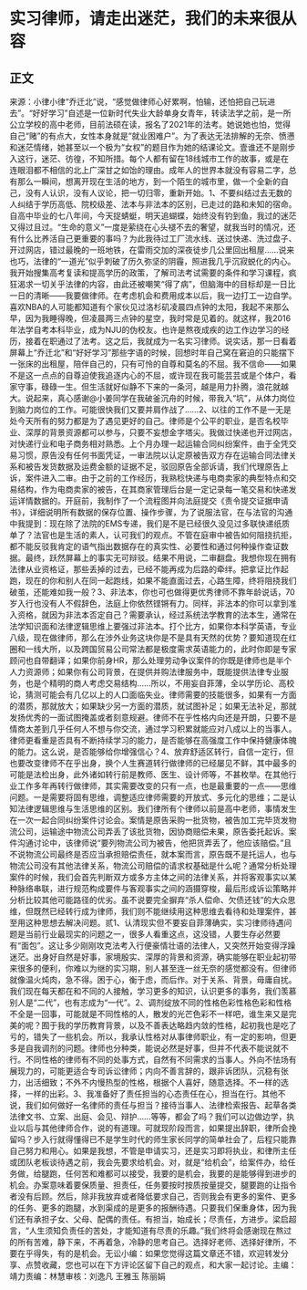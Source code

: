 # 实习律师，请走出迷茫，我们的未来很从容
## 正文
来源：小律小律“乔迁北”说，“感觉做律师心好累啊，怕输，还怕把自己玩进去”。“好好学习”自述是一位新时代失业大龄单身女青年，转读法学之前，是一所公立学校的高中老师，目前法硕在读，报名了2021年的法考。她说她也怕，觉得自己“赌”的有点大，女性本身就是“就业困难户”。为了表达无法排解的无奈、愤懑和迷茫情绪，她甚至以一个极为“女权”的题目作为她的结课论文。壹谁还不是刚步入这行，迷茫、彷徨，不知所措。每个人都有留在18线城市工作的故事，或是在连眼泪都不相信的北上广深甘之如饴的理由。成年人的世界本就没有容易二字，总有那么一瞬间，想离开现在生活的地方，到一个陌生的城市里，做一个全新的自己，没有人认识，没有人议论，把一切归零，重新开始。1、不要纠结过去无数的人纠结于学历高低、院校级差、法本与非法本的区别，已走过的路和未知的宿命。自高中毕业的七八年间，今天捉蜻蜓，明天追蝴蝶，始终没有钓到鱼，我过的迷茫又得过且过。“生命的意义”一度是萦绕在心头褪不去的奢望，就我当时的情况，还有什么比养活自己更重要的事吗？为此我待过工厂流水线、送过快递、洗过盘子、开过网店，错过最晚的一班地铁，在雷雨交加的深夜徒步几公里回出租屋……说来也巧，法律的“一道光”似乎刺破了历久弥坚的阴霾，照进我几乎沉寂蜕化的内心。我开始搜集高考复读和提高学历的政策，了解司法考试需要的条件和学习课程，疯狂渴求一切关乎法律的内容，由此还被嘲笑“得了病”，但脑海中的目标却是一日比一日的清晰——我要做律师。在考虑机会和费用成本以后，我一边打工一边自学。喜欢NBA的人可能都知道有个家伙见过洛杉矶凌晨四点钟的太阳，我起不来那么早，因为我睡得晚，但凌晨两三点钟的星空，我时常是见着的。就这样，我2016年法学自考本科毕业，成为NJU的伪校友。也许是熬夜成疾的边工作边学习的经历，接着在职通过了法考。这之后，我就成为一名实习律师。说实话，那一日看着屏幕上“乔迁北”和“好好学习”那些字语的时候，回想时年自己窝在窘迫的只能摆下一张床的出租屋，陪伴自己的，只有可怜的自尊和莫名的不屈。我不信命——如果不是这一点点的自尊迫使我追逐内心的不屈，或许现在我可能芸芸或是个体户，看家守事，碌碌一生。但生活就好似静不下来的一条河，越是用力扑腾，浪花就越大。说起来，真心感谢@小姜同学在我破釜沉舟的时候，带我入“坑”，从体力岗位到脑力岗位的工作。可能很快我们又要并肩作战了……2、以往的工作不是一无是处今天所有的努力都是为了遇见更好的自己。律师是个公平的职业，是否名校毕业、深厚的背景资源都可以参与，只要不妄想金字塔尖。我做过快递也开过网店，对快递行业和电子商务相对熟悉。上个月办理一起运输合同纠纷案件，由于全凭交易习惯，原告没有任何书面凭证，一审法院以认定原被告双方存在运输合同法律关系和被告发货数据及运费金额的证据不足，驳回原告全部诉请，我们代理原告上诉，案件进入二审。由于之前的工作经历，我熟稔快递与电商卖家的典型特点和交易结构，作为电商卖家的被告，在其商家管理后台是一定记录每一笔交易和快递发运详情数据的。开庭前，我制作了一个流程图并向法庭提交《责令提交证据申请书》，详细说明所有数据的保存位置、操作步骤，为了说服法官，在与法官的沟通中我提到：现在除了法院的EMS专递，我们是不是已经很久没见过多联快递纸质单了？法官也是生活的素人，认可我们的观点。不管在庭审中被告如何阻挠抗拒，都不能反驳我肯定的语气指出数据存在的真实性、必要性和通过何种操作查证数据。最终，跃然屏幕上的事实无可辩驳。结果不用说，二审翻盘。我想你现在拥有法律从业资格证，那些丢掉的过去，已经不能再成为后路的牵绊。把拿证比作起跑，现在的你和别人在同一起跑线，如果不能直面过去，心路生障，终将阻挠我们破茧，还能难如我一般？3、非法本，你也可也做得更优秀律师不靠年龄说话，70岁入行也没有人不假辞色，法庭上你依然铿锵有力。同样，非法本的你可以拿到准入资格，就因为非法本否定自己？需要承认，经过系统法学教育的法本生，通常在法学知识面和法律逻辑思维上要强过非法本。打个比方，如果你本科学英语，专业八级，现在做律师，那么在涉外业务这块你是不是具有天然的优势？要知道现在红圈和一线大所，以及跨国贸易公司常法都是极度需求英语能力的，此时你即是专家顾问也自带翻译；如果你前身HR，那么处理劳动争议案件的你既是律师也是半个人力资源师；如果你有公司背景，在提供并购法律服务中，既能提供法律专业服务，也是个精明的商人考虑交易结构……所以，不用妄自菲薄，全以学历论、高校论，猜测可能会有几亿以上的人口面临失业。律师需要的技能很多，如果有一方面的潜质，那就放大；如果缺少另一方面的潜质，就试图补足；如果无法补足，那就发扬优秀的一面试图掩盖或者刻意规避。律师不在乎性格内向还是开朗，只要不是情商太差到几乎任何人不想与你交流，通过学习积累就能应对八成以上的当事人。律师更看重是否具有不断持续学习的能力，是否能够在高强度工作中保持健康体魄的能力。这么说，是否能够给你增强信心？4、放弃舒适区转行，自信一定行，但也要改变律师不在乎出身，换个人生赛道转行做律师的已经屡见不鲜，其中最多的可能是法检出身，此外诸如转行前是教师、医生、设计师等，不甚枚举。在其他行业工作多年再转行做律师，其实需要改变的只有一点，也是最重要的一点——思维问题。一是需要将固有思维，调整适应律师需要的开放式、多元化的思维；二是认知法律逻辑思维与生活思维的区别。我们律所有个律师以前是高中老师，事情发生在一次一起合同纠纷案件讨论会。案情是原告采购一批货物，被告加工完毕货发物流公司，运输途中物流公司弄丢了该批货物，因协商赔偿未果，原告委托起诉。案件沟通讨论中，该律师说“要列物流公司为被告，他把货弄丢了，他应该赔偿。”且不说物流公司最终是否应当承担赔偿责任，就本案而言，原告既不是托运人，也与物流公司没有其他法律关系，物流公司赔偿的请求权基础是什么呢？通常分析处理案件的时候，我们会首先判断双方或多方主体之间的法律关系，并将客观事实以某种脉络串联，进行规范构成要件与客观事实之间的涵摄穿梭，最后形成诉讼策略并分析比较其他可能路径的优劣。虽不说要完全摒弃“杀人偿命、欠债还钱”的大众思维，但既然已经转行成为律师，我们则不能继续用这种思维去看待和处理案件，甚至用这种思想去解决问题。贰1、认清现实但不要妄自菲薄确实，实习律师待遇问题是当前行业最现实的问题之一，很多人看重这点，这没错，人要生存必然要有“面包”。这让多少刚刚攻克法考入行便豪情壮语的法律人，又突然开始变得浮躁迷茫。出身好自然是好事，家境殷实、深厚的背景和资源，确实能够在职业起初带来很多的便利，你难以为继的实习期，别人甚至连一丝无奈的感觉都没有。但律师就像温火炖肉，急不得。困于心，衡于虑，而后作。对于关系、背景，毋庸自扰。我们现在每天都在和不同的人接触，学习更多的知识，认识更多的事务，我们羡慕别人是“二代”，也有志成为“一代”。2、调剂绽放不同的性格色彩性格色彩和性格不全是一回事，可能就是不同性格的人，散发的光芒色彩不一样吧，谁生来又是完美的呢？囿于我的学历教育背景，以及不善表达略趋内敛的性格，起初我也是吃了亏的，错失了一些机会。所以，我承认性格对从事律师职业，有一定的影响，但更多是自我调剂的问题。律师也分种类，能说必然是好事，但并不代表不能说就不行。不同性格的律师有不同的处事方式，自然有不同需求的当事人。外向不怯场有展现力的，可能更适合专司诉讼律师；内向不善言辞的，跟非诉团队，沉稳有张力，出活细致；不外不内慢热型的性格，根据个人喜好，随意选择。不一样的选择，一样的出彩。3、我准备好了责任担当的心态责任在心，担当在行。其他不说，我们如何做好一名律师的责任与担当？接待当事人、法律检索报告、起草各类法律文书、立案、出庭、会见、辩护……等等，都会了吗？我们可以边做边学，执业以后与其他律师合作，说的有道理。可就现阶段而言，如果提出辞职，律所会挽留吗？步入行就得懂得已不是学生时代的师生家长同学的简单社会了，后程只能靠自己努力和用心。如果是我想，不管是申请实习，还是实习即将执业，和律所主任或团队老板谈待遇之前，我会先要求给机会。对，就是“给机会”，给案件办，给任务做，给腿跑，任何苦和难都可以接受，我要的是机会，我要的是能够得到进步的机会。办案意味着要保质量、担责任，任务要按时按质按量提交，腿要跑的让指令者没有后顾。然后，除非我放弃或者降低要求自己，否则我会有更多的案件、更多的任务、更多的跑腿，水到渠成的是更多的报酬待遇。只要我们保重身体，因为我们还有承担子女、父母、配偶的责任。有担当，始成长；尽责任，方进步。梁启超言，“人生须知负责任的苦处，才能知道有尽责的乐趣。”我们终将会感谢现在熬过的所有苦难，静下来，不再着急，冷静的思考自己。选择好老师、选择好律所，不要在乎得失，有的是机会。无讼小编：如果您觉得这篇文章还不错，欢迎转发分享、点赞收藏，您也可以在下方评论区留下自己的观点，和大家一起讨论。主编：靖力责编：林慧审核：刘逸凡 王雅玉 陈丽娟